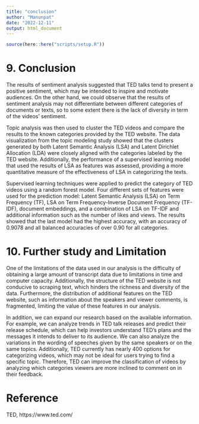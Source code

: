 ```yaml
---
title: "conclusion"
author: "Manunpat"
date: "2022-12-11"
output: html_document
---
```


```r
source(here::here("scripts/setup.R"))
```

# 9. Conclusion      

The results of sentiment analysis suggested that TED talks tend to present a positive sentiment, which may be intended to inspire and motivate audiences. On the other hand, we could observe that the results of sentiment analysis may not differentiate between different categories of documents or texts, so to some extent there is the lack of diversity in term of the videos' sentiment.  

Topic analysis was then used to cluster the TED videos and compare the results to the known categories provided by the TED website. The data visualization from the topic modeling study showed that the clusters generated by both Latent Semantic Analysis (LSA) and Latent Dirichlet Allocation (LDA) were closely aligned with the categories labeled by the TED website. Additionally, the performance of a supervised learning model that used the results of LSA as features was assessed, providing a more quantitative measure of the effectiveness of LSA in categorizing the texts.

Supervised learning techniques were applied to predict the category of TED videos using a random forest model. Four different sets of features were used for the prediction model: Latent Semantic Analysis (LSA) on Term Frequency (TF), LSA on Term Frequency-Inverse Document Frequency (TF-IDF), document embeddings, and a combination of LSA on TF-IDF and additional information such as the number of likes and views. The results showed that the last model had the highest accuracy, with an accuracy of 0.9078 and all balanced accuracies of over 0.90 for all categories.

  
# 10. Further study and Limitation    

One of the limitations of the data used in our analysis is the difficulty of obtaining a large amount of transcript data due to limitations in time and computer capacity. Additionally, the structure of the TED website is not conducive to scraping text, which hinders the richness and diversity of the data. Furthermore, the distribution of additional features on the TED website, such as information about the speakers and viewer comments, is fragmented, limiting the value of these features in our analysis.

In addition, we can expand our research based on the available information. For example, we can analyze trends in TED talk releases and predict their release schedule, which can help investors understand TED's plans and the messages it intends to deliver to its audience. We can also analyze the variations in the wording of speeches given by the same speakers or on the same topics. Additionally, TED currently has nearly 400 options for categorizing videos, which may not be ideal for users trying to find a specific topic. Therefore, TED can improve the classification of videos by analyzing which categories viewers are more inclined to comment on in their feedback.     

# Reference   
TED, https://www.ted.com/